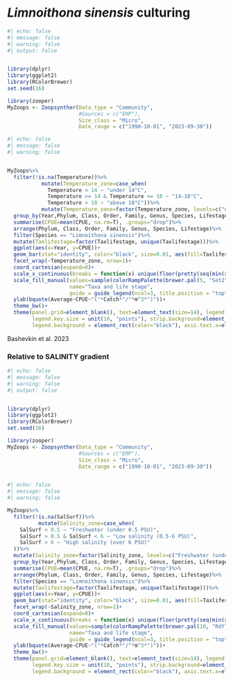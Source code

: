 
# *Limnoithona sinensis* culturing {.unnumbered}


```r
#| echo: false
#| message: false
#| warning: false
#| output: false


library(dplyr)
library(ggplot2)
library(RColorBrewer)
set.seed(16)

library(zooper)
MyZoops <- Zoopsynther(Data_type = "Community", 
                       #Sources = c("EMP"), 
                       Size_class = "Micro", 
                       Date_range = c("1990-10-01", "2023-09-30"))

```


```r
#| echo: false
#| message: false
#| warning: false


MyZoops%>%
  filter(!is.na(Temperature))%>%
           mutate(Temperature_zone=case_when(
             Temperature < 14 ~ "under 14°C",
             Temperature >= 14 & Temperature <= 18 ~ "14-18°C",
             Temperature > 18 ~ "above 18°C"))%>%
           mutate(Temperature_zone=factor(Temperature_zone, levels=c("under 14°C", "14-18°C", "above 18°C")))%>%
  group_by(Year,Phylum, Class, Order, Family, Genus, Species, Lifestage, Taxlifestage, Temperature_zone)%>%
  summarise(CPUE=mean(CPUE, na.rm=T), .groups="drop")%>%
  arrange(Phylum, Class, Order, Family, Genus, Species, Lifestage)%>%
  filter(Species == "Limnoithona sinensis")%>% 
  mutate(Taxlifestage=factor(Taxlifestage, unique(Taxlifestage)))%>%
  ggplot(aes(x=Year, y=CPUE))+
  geom_bar(stat="identity", color="black", size=0.01, aes(fill=Taxlifestage))+
  facet_wrap(~Temperature_zone, nrow=1)+
  coord_cartesian(expand=0)+
  scale_x_continuous(breaks = function(x) unique(floor(pretty(seq(min(x), max(x)), n=3))), expand=c(0,0))+
  scale_fill_manual(values=sample(colorRampPalette(brewer.pal(5, "Set2"))(length(unique(MyZoops$Taxlifestage)))), 
                    name="Taxa and life stage", 
                    guide = guide_legend(ncol=3, title.position = "top", title.hjust = 0.5))+
  ylab(bquote(Average~CPUE~"("*Catch*"/"*m^3*")"))+
  theme_bw()+
  theme(panel.grid=element_blank(), text=element_text(size=14), legend.text = element_text(size=8), 
        legend.key.size = unit(10, "points"), strip.background=element_blank(), legend.position = "bottom", 
        legend.background = element_rect(color="black"), axis.text.x=element_text(angle=45, hjust=1))

```

Bashevkin et al. 2023

### Relative to SALINITY gradient

```r
#| echo: false
#| message: false
#| warning: false
#| output: false


library(dplyr)
library(ggplot2)
library(RColorBrewer)
set.seed(16)

library(zooper)
MyZoops <- Zoopsynther(Data_type = "Community", 
                       #Sources = c("EMP"), 
                       Size_class = "Micro", 
                       Date_range = c("1990-10-01", "2023-09-30"))



```

```r
#| echo: false
#| message: false
#| warning: false

MyZoops%>%
  filter(!is.na(SalSurf))%>%
          mutate(Salinity_zone=case_when(
    SalSurf < 0.5 ~ "Freshwater (under 0.5 PSU)",
    SalSurf > 0.5 & SalSurf < 6 ~ "Low salinity (0.5-6 PSU)",
    SalSurf > 6 ~ "High salinity (over 6 PSU)"
  ))%>%
  mutate(Salinity_zone=factor(Salinity_zone, levels=c("Freshwater (under 0.5 PSU)", "Low salinity (0.5-6 PSU)", "High salinity (over 6 PSU)")))%>%
  group_by(Year,Phylum, Class, Order, Family, Genus, Species, Lifestage, Taxlifestage, Salinity_zone)%>%
  summarise(CPUE=mean(CPUE, na.rm=T), .groups="drop")%>%
  arrange(Phylum, Class, Order, Family, Genus, Species, Lifestage)%>%
  filter(Species == "Limnoithona sinensis")%>% 
  mutate(Taxlifestage=factor(Taxlifestage, unique(Taxlifestage)))%>%
  ggplot(aes(x=Year, y=CPUE))+
  geom_bar(stat="identity", color="black", size=0.01, aes(fill=Taxlifestage))+
  facet_wrap(~Salinity_zone, nrow=1)+
  coord_cartesian(expand=0)+
  scale_x_continuous(breaks = function(x) unique(floor(pretty(seq(min(x), max(x)), n=3))), expand=c(0,0))+
  scale_fill_manual(values=sample(colorRampPalette(brewer.pal(10, "RdYlGn"))(length(unique(MyZoops$Taxlifestage)))), 
                    name="Taxa and life stage", 
                    guide = guide_legend(ncol=3, title.position = "top", title.hjust = 0.5))+
  ylab(bquote(Average~CPUE~"("*Catch*"/"*m^3*")"))+
  theme_bw()+
  theme(panel.grid=element_blank(), text=element_text(size=14), legend.text = element_text(size=8), 
        legend.key.size = unit(10, "points"), strip.background=element_blank(), legend.position = "bottom", 
        legend.background = element_rect(color="black"), axis.text.x=element_text(angle=45, hjust=1))

```
